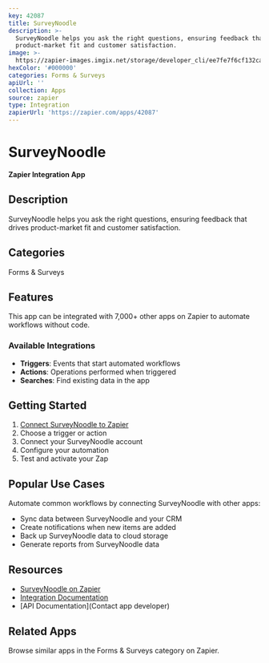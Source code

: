 ```yaml
---
key: 42087
title: SurveyNoodle
description: >-
  SurveyNoodle helps you ask the right questions, ensuring feedback that drives
  product-market fit and customer satisfaction.
image: >-
  https://zapier-images.imgix.net/storage/developer_cli/ee7fe7f6cf132caa9b0a73432cd8a48e.png?auto=format%2Ccompress&ixlib=python-3.0.0&q=50
hexColor: '#000000'
categories: Forms & Surveys
apiUrl: ''
collection: Apps
source: zapier
type: Integration
zapierUrl: 'https://zapier.com/apps/42087'
---
```

# SurveyNoodle

**Zapier Integration App**

## Description

SurveyNoodle helps you ask the right questions, ensuring feedback that drives product-market fit and customer satisfaction.

## Categories

Forms & Surveys

## Features

This app can be integrated with 7,000+ other apps on Zapier to automate workflows without code.

### Available Integrations

- **Triggers**: Events that start automated workflows
- **Actions**: Operations performed when triggered
- **Searches**: Find existing data in the app

## Getting Started

1. [Connect SurveyNoodle to Zapier](https://zapier.com/apps/42087)
2. Choose a trigger or action
3. Connect your SurveyNoodle account
4. Configure your automation
5. Test and activate your Zap

## Popular Use Cases

Automate common workflows by connecting SurveyNoodle with other apps:

- Sync data between SurveyNoodle and your CRM
- Create notifications when new items are added
- Back up SurveyNoodle data to cloud storage
- Generate reports from SurveyNoodle data

## Resources

- [SurveyNoodle on Zapier](https://zapier.com/apps/42087)
- [Integration Documentation](https://zapier.com/apps/42087/integrations)
- [API Documentation](Contact app developer)

## Related Apps

Browse similar apps in the Forms & Surveys category on Zapier.
